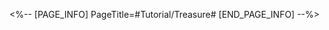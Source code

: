 <%-- [PAGE_INFO]
PageTitle=#Tutorial/Treasure#
[END_PAGE_INFO] --%>
{{Tutorial
|sort      = 200601
|title     = Treasure
|subtitle  = 
|type      = Adventure
|about     = 
|image1    = Tutorial Treasure 1.png{{subst:void|<!--$UPLOAD:<<SpriteOutput/TutorialPic/TutorialPage_200601.png>-<Tutorial Treasure 1.png>-<Tutorial Files>>-->}}
|text1     = {{Color|h|nobold=1|Treasures}} are scattered across the world. You may find things of great value by exploring the world and defeating your enemies.
}}